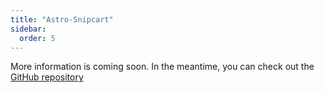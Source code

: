 ```yaml
---
title: "Astro-Snipcart"
sidebar:
  order: 5
---
```


<AdamIntegration title="@adammatthiesen/astro-snipcart" githubIntegrationURL='https://github.com/Adammatthiesen/astro-snipcart/' />


More information is coming soon.  In the meantime, you can check out the [GitHub repository](https://github.com/Adammatthiesen/astro-snipcart)